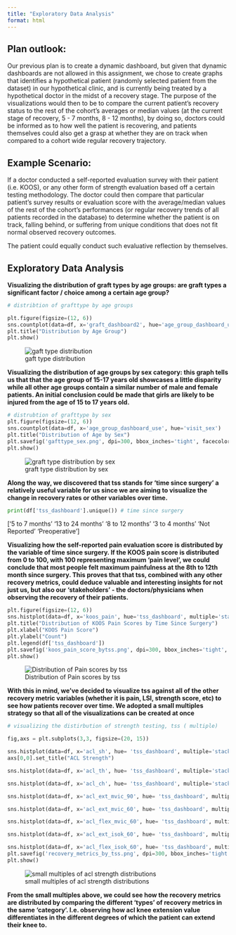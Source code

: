 ```yaml
---
title: "Exploratory Data Analysis"
format: html
---
```


## Plan outlook:

Our previous plan is to create a dynamic dashboard, but given that dynamic dashboards are not allowed in this assignment, we chose to create graphs that identifies a hypothetical patient (randomly selected patient from the dataset) in our hypothetical clinic, and is currently being treated by a hypothetical doctor in the midst of a recovery stage. The purpose of the visualizations would then to be to compare the current patient's recovery status to the rest of the cohort's averages or median values (at the current stage of recovery, 5 - 7 months, 8 - 12 months), by doing so, doctors could be informed as to how well the patient is recovering, and patients themselves could also get a grasp at whether they are on track when compared to a cohort wide regular recovery trajectory. 

## Example Scenario:

If a doctor conducted a self-reported evaluation survey with their patient (i.e. KOOS), or any other form of strength evaluation based off a certain testing methodology. The doctor could then compare that particular patient's survey results or evaluation score with the average/median values of the rest of the cohort's performances (or regular recovery trends of all patients recorded in the database) to determine whether the patient is on track, falling behind, or suffering from unique conditions that does not fit normal observed recovery outcomes.

The patient could equally conduct such evaluative reflection by themselves.

## Exploratory Data Analysis

**Visualizing the distribution of graft types by age groups: are graft types a significant factor / choice among a certain age group?**

```python
# distribtion of grafttype by age groups

plt.figure(figsize=(12, 6))
sns.countplot(data=df, x='graft_dashboard2', hue='age_group_dashboard_use')
plt.title("Distribution by Age Group")
plt.show()
```

![gaft type distribution](gaft%20type%20distribution.png)

**Visualizing the distribution of age groups by sex category: this graph tells us that that the age group of 15-17 years old showcases a little disparity while all other age groups contain a similar number of male and female patients. An initial conclusion could be made that girls are likely to be injured from the age of 15 to 17 years old.**

```python
# distrubtion of grafttype by sex
plt.figure(figsize=(12, 6))
sns.countplot(data=df, x='age_group_dashboard_use', hue='visit_sex')
plt.title("Distribution of Age by Sex")
plt.savefig('gafttype_sex.png', dpi=300, bbox_inches='tight', facecolor='white')
plt.show()
```

![graft type distribution by sex](gafttype_sex.png)

**Along the way, we discovered that tss stands for 'time since surgery' a relatively useful variable for us since we are aiming to visualize the change in recovery rates or other variables over time.**

```python
print(df['tss_dashboard'].unique()) # time since surgery
```
['5 to 7 months' '13 to 24 months' '8 to 12 months' '3 to 4 months' 'Not Reported' 'Preoperative']

**Visualizing how the self-reported pain evaluation score is distributed by the variable of time since surgery. If the KOOS pain score is distributed from 0 to 100, with 100 representing maximum 'pain level', we could conclude that most people felt maximum painfulness at the 8th to 12th month since surgery. This proves that that tss, combined with any other recovery metrics, could deduce valuable and interesting insights for not just us, but also our 'stakeholders' - the doctors/physicians when observing the recovery of their patients.**

```python
plt.figure(figsize=(12, 6))
sns.histplot(data=df, x='koos_pain', hue='tss_dashboard', multiple='stack')  # or 'dodge'
plt.title("Distribution of KOOS Pain Scores by Time Since Surgery")
plt.xlabel("KOOS Pain Score")
plt.ylabel("Count")
plt.legend(df['tss_dashboard'])
plt.savefig('koos_pain_score_bytss.png', dpi=300, bbox_inches='tight', facecolor='white')
plt.show()
```

![Distribution of Pain scores by tss](koos_pain_score_bytss.png)

**With this in mind, we've decided to visualize tss against all of the other recovery metric variables (whether it is pain, LSI, strength score, etc) to see how patients recover over time. We adopted a small multiples strategy so that all of the visualizations can be created at once**

```python
# visualizing the distirbution of strength testing, tss ( multiple)

fig,axs = plt.subplots(3,3, figsize=(20, 15))

sns.histplot(data=df, x='acl_sh', hue= 'tss_dashboard', multiple='stack', ax=axs[0,0], legend=False)
axs[0,0].set_title("ACL Strength")

sns.histplot(data=df, x='acl_th', hue= 'tss_dashboard', multiple='stack', ax=axs[0,1], legend=False)

sns.histplot(data=df, x='acl_ch', hue= 'tss_dashboard', multiple='stack', ax=axs[0,2], legend=False)

sns.histplot(data=df, x='acl_ext_mvic_90', hue= 'tss_dashboard', multiple='stack', ax=axs[1,0], legend=False)

sns.histplot(data=df, x='acl_ext_mvic_60', hue= 'tss_dashboard', multiple='stack', ax=axs[1,1], legend=False)

sns.histplot(data=df, x='acl_flex_mvic_60', hue= 'tss_dashboard', multiple='stack', ax=axs[1,2], legend=False)

sns.histplot(data=df, x='acl_ext_isok_60', hue= 'tss_dashboard', multiple='stack', ax=axs[2,0], legend=False)

sns.histplot(data=df, x='acl_flex_isok_60', hue= 'tss_dashboard', multiple='stack', ax=axs[2,1])
plt.savefig('recovery_metrics_by_tss.png', dpi=300, bbox_inches='tight', facecolor='white')
plt.show()
```

![small multiples of acl strength distributions](recovery_metrics_by_tss.png)

**From the small multiples above, we could see how the recovery metrics are distributed by comparing the different 'types' of recovery metrics in the same 'category'. I.e. observing how acl knee extension value differentiates in the different degrees of which the patient can extend their knee to.**

